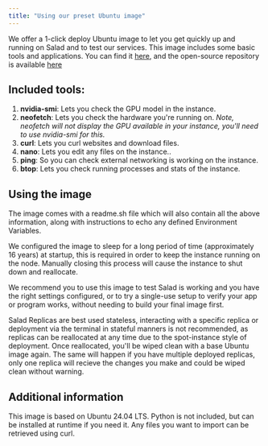 ```yaml
---
title: "Using our preset Ubuntu image"
---
```


We offer a 1-click deploy Ubuntu image to let you get quickly up and running on Salad and to test our services. This image includes some basic tools and applications. You can find it [here](https://hub.docker.com/layers/wizardmerlyn/salad-workloads/base-ubuntu-v0.1.7/images/sha256-8e18fbf208e36f75816204f679ab41acdf19e92d73d4cf7453eb5240df71aec2), and the open-source repository is available [here](https://github.com/SaladTechnologies/salad-base-ubuntu)

## Included tools:

1. **nvidia-smi**: Lets you check the GPU model in the instance.
2. **neofetch**: Lets you check the hardware you're running on. *Note, neofetch will not display the GPU available in your instance, you'll need to use nvidia-smi for this.*
3. **curl**: Lets you curl websites and download files.
4. **nano**: Lets you edit any files on the instance..
5. **ping**: So you can check external networking is working on the instance.
6. **btop**: Lets you check running processes and stats of the instance.


## Using the image
The image comes with a readme.sh file which will also contain all the above information, along with instructions to echo any defined Environment Variables.

We configured the image to sleep for a long period of time (approximately 16 years) at startup, this is required in order to keep the instance running on the node. Manually closing this process will cause the instance to shut down and reallocate. 

We recommend you to use this image to test Salad is working and you have the right settings configured, or to try a single-use setup to verify your app or program works, without needing to build your final image first.

Salad Replicas are best used stateless, interacting with a specific replica or deployment via the terminal in stateful manners is not recommended, as replicas can be reallocated at any time due to the spot-instance style of deployment. Once reallocated, you'll be wiped clean with a base Ubuntu image again. The same will happen if you have multiple deployed replicas, only one replica will recieve the changes you make and could be wiped clean without warning. 

## Additional information

This image is based on Ubuntu 24.04 LTS. Python is not included, but can be installed at runtime if you need it. Any files you want to import can be retrieved using curl.